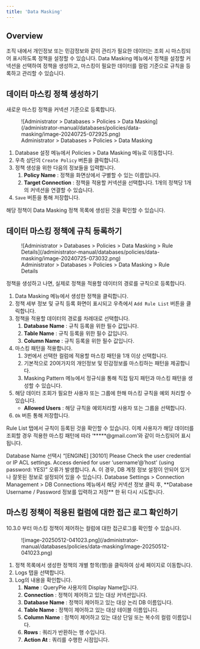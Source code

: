 ```yaml
---
title: 'Data Masking'
---
```



## Overview

조직 내에서 개인정보 또는 민감정보와 같이 관리가 필요한 데이터는 조회 시 마스킹되어 표시하도록 정책을 설정할 수 있습니다. Data Masking 메뉴에서 정책을 설정할 커넥션을 선택하여 정책을 생성하고, 마스킹이 필요한 데이터를 컬럼 기준으로 규칙을 등록하고 관리할 수 있습니다.


## 데이터 마스킹 정책 생성하기

새로운 마스킹 정책을 커넥션 기준으로 등록합니다.

<figure data-layout="center" data-align="center">
![Administrator &gt; Databases &gt; Policies &gt; Data Masking](/administrator-manual/databases/policies/data-masking/image-20240725-072925.png)
<figcaption>
Administrator &gt; Databases &gt; Policies &gt; Data Masking
</figcaption>
</figure>

1. Database 설정 메뉴에서 Policies &gt; Data Masking 메뉴로 이동합니다.
2. 우측 상단의 `Create Policy` 버튼을 클릭합니다.
3. 정책 생성을 위한 다음의 정보들을 입력합니다.
    1.  **Policy Name**  : 정책을 화면상에서 구별할 수 있는 이름입니다.
    2.  **Target Connection**  : 정책을 적용할 커넥션을 선택합니다. 1개의 정책당 1개의 커넥션을 연결할 수 있습니다.
4. `Save` 버튼을 통해 저장합니다.

해당 정책이 Data Masking 정책 목록에 생성된 것을 확인할 수 있습니다.


## 데이터 마스킹 정책에 규칙 등록하기

<figure data-layout="center" data-align="center">
![Administrator &gt; Databases &gt; Policies &gt; Data Masking &gt; Rule Details](/administrator-manual/databases/policies/data-masking/image-20240725-073032.png)
<figcaption>
Administrator &gt; Databases &gt; Policies &gt; Data Masking &gt; Rule Details
</figcaption>
</figure>

정책을 생성하고 나면, 실제로 정책을 적용할 데이터의 경로를 규칙으로 등록합니다.

1. Data Masking 메뉴에서 생성한 정책을 클릭합니다.
2. 정책 세부 정보 및 규칙 등록 화면이 표시되고 우측에서 `Add Rule List` 버튼을 클릭합니다.
3. 정책을 적용할 데이터의 경로를 차례대로 선택합니다. 
    1.  **Database Name**  : 규칙 등록을 위한 필수 값입니다.
    2.  **Table Name**  : 규칙 등록을 위한 필수 값입니다. 
    3.  **Column Name**  : 규칙 등록을 위한 필수 값입니다. 
4. 마스킹 패턴을 적용합니다.
    1. 3번에서 선택한 컬럼에 적용할 마스킹 패턴을 1개 이상 선택합니다.
    2. 기본적으로 20여가지의 개인정보 및 민감정보를 마스킹하는 패턴을 제공합니다.
    3. Masking Pattern 메뉴에서 정규식을 통해 직접 탐지 패턴과 마스킹 패턴을 생성할 수 있습니다.
5. 해당 데이터 조회가 필요한 사용자 또는 그룹에 한해 마스킹 규칙을 예외 처리할 수 있습니다. 
    *  **Allowed Users**  : 해당 규칙을 예외처리할 사용자 또는 그룹을 선택합니다.
6. `Ok` 버튼 통해 저장합니다.

Rule List 탭에서 규칙이 등록된 것을 확인할 수 있습니다. 이제 사용자가 해당 데이터를 조회할 경우 적용한 마스킹 패턴에 따라 ‘*****@gmail.com’와 같이 마스킹되어 표시됩니다.


<Callout type="important">
Database Name 선택시 “[ENGINE] [30101] Please Check the user credential or IP ACL settings. Access denied for user ‘username’@’host' (using password: YES)” 오류가 발생합니다.
A. 이 경우, DB 계정 정보 설정이 안되어 있거나 잘못된 정보로 설정되어 있을 수 있습니다. Database Settings &gt; Connection Management &gt; DB Connections 메뉴에서 해당 커넥션 정보 클릭 후,  **Database Username / Password 정보를 입력하고 저장** 한 뒤 다시 시도합니다.
</Callout>

## 마스킹 정책이 적용된 컬럼에 대한 접근 로그 확인하기

<Callout type="info">
10.3.0 부터 마스킹 정책이 제어하는 컬럼에 대한 접근로그를 확인할 수 있습니다.
</Callout>

<figure data-layout="center" data-align="center">
![image-20250512-041023.png](/administrator-manual/databases/policies/data-masking/image-20250512-041023.png)
</figure>

1. 정책 목록에서 생성한 정책의 개별 항목(행)을 클릭하여 상세 페이지로 이동합니다.
2. Logs 탭을 선택합니다.
3. Log의 내용을 확인합니다.
    1.  **Name** : QueryPie 사용자의 Display Name입니다.
    2.  **Connection**  : 정책이 제어하고 있는 대상 커넥션입니다.
    3.  **Database Name** : 정책이 제어하고 있는 대상 논리 DB 이름입니다.
    4.  **Table Name**  : 정책이 제어하고 있는 대상 테이블 이름입니다.
    5.  **Column Name**  : 정책이 제어하고 있는 대상 단일 또는 복수의 컬럼 이름입니다.
    6.  **Rows**  : 쿼리가 반환하는 행 수입니다.
    7.  **Action At**  : 쿼리를 수행한 시점입니다.

